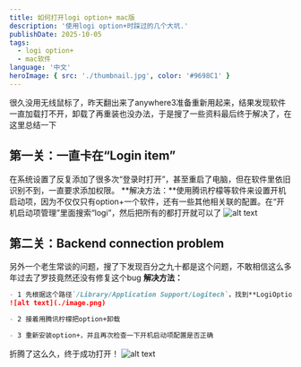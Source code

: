 ```yaml
---
title: 如何打开logi option+ mac版
description: '使用logi option+时踩过的几个大坑.'
publishDate: 2025-10-05
tags:
  - logi option+
  - mac软件
language: '中文'
heroImage: { src: './thumbnail.jpg', color: '#9698C1' }
---
```

很久没用无线鼠标了，昨天翻出来了anywhere3准备重新用起来，结果发现软件一直加载打不开，卸载了再重装也没办法，于是搜了一些资料最后终于解决了，在这里总结一下

## 第一关：一直卡在“Login item”

在系统设置了反复添加了很多次“登录时打开”，甚至重启了电脑，但在软件里依旧识别不到，一直要求添加权限。
**解决方法：**使用腾讯柠檬等软件来设置开机启动项，因为不仅仅只有option+一个软件，还有一些其他相关联的配置。在“开机启动项管理”里面搜索“logi”，然后把所有的都打开就可以了
![alt text](./logi.png)

## 第二关：Backend connection problem
另外一个老生常谈的问题，搜了下发现百分之九十都是这个问题，不敢相信这么多年过去了罗技竟然还没有修复这个bug
**解决方法：**
```markdown
- 1 先根据这个路径`/Library/Application Support/Logitech`，找到**LogiOptionPlus**文件夹，然后删除整个文件夹
![alt text](./image.png)

- 2 接着用腾讯柠檬把option+卸载

- 3 重新安装option+，并且再次检查一下开机启动项配置是否正确
```
折腾了这么久，终于成功打开！
![alt text](./option.png)